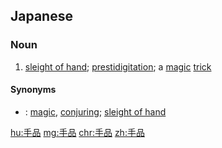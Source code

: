 ==Japanese==
{{ja-kanjitab|て|しな|k2=じな|yomi=kun|r=y}}

===Noun===
{{ja-noun|てじな}}

# [[sleight of hand]]; [[prestidigitation]]; a [[magic]] [[trick]]

====Synonyms====
* {{ja-r|奇術|きじゅつ}}: [[magic]], [[conjuring]]; [[sleight of hand]]

[[hu:手品]]
[[mg:手品]]
[[chr:手品]]
[[zh:手品]]
